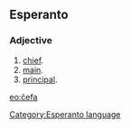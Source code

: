 ==Esperanto==
===Adjective===
# [[chief]].
# [[main]].
# [[principal]].

[[eo:ĉefa]]
[[Category:Esperanto language]]
{{Universala Vortaro}}